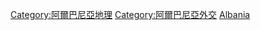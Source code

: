 {{Commonscat|International borders of Albania}}

[[Category:阿爾巴尼亞地理|Category:阿爾巴尼亞地理]]
[[Category:阿爾巴尼亞外交|Category:阿爾巴尼亞外交]]
[[Category:各國邊界|Albania]]